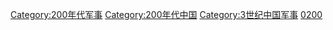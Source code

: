 [[Category:200年代军事|Category:200年代军事]]
[[Category:200年代中国|Category:200年代中国]]
[[Category:3世纪中国军事|Category:3世纪中国军事]]
[[Category:各年代中国军事|0200]]